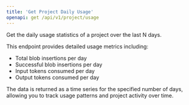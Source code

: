 ```yaml
---
title: 'Get Project Daily Usage'
openapi: get /api/v1/project/usage
---
```


Get the daily usage statistics of a project over the last N days.

This endpoint provides detailed usage metrics including:
- Total blob insertions per day
- Successful blob insertions per day  
- Input tokens consumed per day
- Output tokens consumed per day

The data is returned as a time series for the specified number of days, allowing you to track usage patterns and project activity over time. 